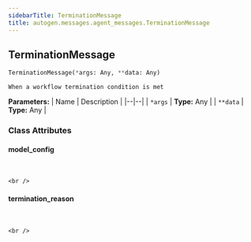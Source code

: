 ```yaml
---
sidebarTitle: TerminationMessage
title: autogen.messages.agent_messages.TerminationMessage
---
```

<h2 id="autogen.messages.agent_messages.TerminationMessage" class="doc doc-heading">
    <code class="doc-symbol doc-symbol-heading doc-symbol-class"></code>
    <span class="doc doc-object-name doc-class-name">TerminationMessage</span>
</h2>

```python
TerminationMessage(*args: Any, **data: Any)
```

    When a workflow termination condition is met

<b>Parameters:</b>
| Name | Description |
|--|--|
| `*args` | **Type:** Any |
| `**data` | **Type:** Any |

### Class Attributes

<code class="doc-symbol doc-symbol-heading doc-symbol-attribute"></code>
#### model_config
<br />

    <br />

<code class="doc-symbol doc-symbol-heading doc-symbol-attribute"></code>
#### termination_reason
<br />

    <br />